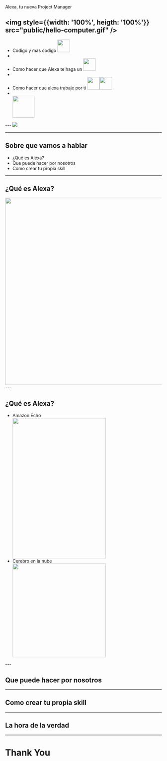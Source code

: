 

<Head>
  <title>Alexa + AWS</title>
</Head>

<div style={{color: 'black', fontWeigth: '600', fontSize: '3rem', position: 'relative', marginBottom:'50px', textAlign: 'center'}}>
  Alexa, tu nueva Project Manager
</div>

<img style={{width: '100%', heigth: '100%'}} src="public/hello-computer.gif" />
---

<Troll max={6}/>
<div style={{fontSize: 40, textAlign: 'left'}}>
  <ul>
      <AppearNone>
        <li><span>Codigo y mas codigo</span> <img width="40px" height="40px" src="public/coding.png" /></li>
        <li></li>
        <li><span>Como hacer que Alexa te haga un</span> <img width="40px" height="40px" src="public/cooking.png" /></li>
        <li></li>
        <li><span>Como hacer que alexa trabaje por ti</span> <img width="40px" height="40px" src="public/worker.png" /><img width="40px" height="40px" src="public/cry.png" /></li>
        <li></li>
        <img style={{margin: '30px auto',display: 'block'}} width="70px" height="70px" src="public/sweat-smile.png" />
      </AppearNone>
  </ul>
</div>
---

 <Image src="public/emosido.jpg"/>

---

## Sobre que vamos a hablar
<ul style={{fontSize: 40, textAlign: 'left'}}>
  <Appear>
    <li>¿Qué es Alexa?</li>
    <li>Que puede hacer por nosotros</li>
    <li>Como crear tu propia skill</li>
  </Appear>
</ul>

---

## ¿Qué es Alexa?
<Appear>
    <img style={{margin: '30px auto',display: 'block'}} width="700px" height="600px" src="public/alexa-depression.gif"/>
</Appear>
---

## ¿Qué es Alexa?
<ul style={{width: '700px', height: '600px', fontSize: 40, textAlign: 'left', paddingTop: '200px', position: 'relative'}}>
    <Appear>
        <li>Amazon Echo</li>
        <img style={{position: 'absolute', right: '-300px', top: '50%', transform: 'translateY(-50%)'}} width="300px" height="450px" src="public/echo-family.jpg" />
        <li style={{'paddingTop': '50px'}}>Cerebro en la nube</li>
        <img style={{position: 'absolute', left: '-400px', top: '50%', transform: 'translateY(-50%)'}} width="300px" height="auto" src="public/alexa-cloud.png" />
    </Appear>
</ul>
---


## Que puede hacer por nosotros



---

## Como crear tu propia skill


---

## La hora de la verdad

---
# Thank You
